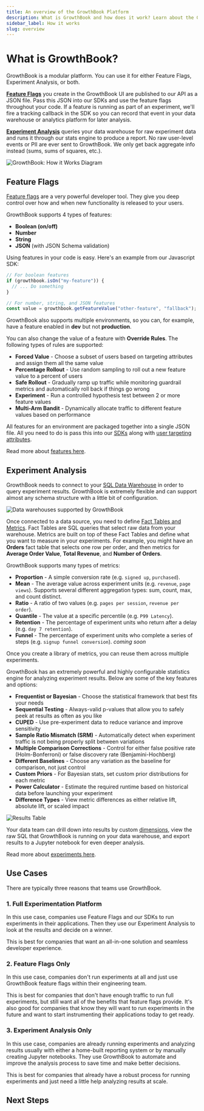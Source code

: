 ```yaml
---
title: An overview of the GrowthBook Platform
description: What is GrowthBook and how does it work? Learn about the GrowthBook platform and how it can help you grow your business.
sidebar_label: How it works
slug: overview
---
```



# What is GrowthBook?

GrowthBook is a modular platform. You can use it for either Feature Flags, Experiment Analysis, or both.

[**Feature Flags**](/app/features) you create in the GrowthBook UI are published to our API as a JSON file. Pass this JSON into our SDKs and use the feature flags throughout your code. If a feature is running as part of an experiment, we'll fire a tracking callback in the SDK so you can record that event in your data warehouse or analytics platform for later analysis.

[**Experiment Analysis**](/app/experiment-configuration) queries your data warehouse for raw experiment data and runs it through our stats engine to produce a report. No raw user-level events or PII are ever sent to GrowthBook. We only get back aggregate info instead (sums, sums of squares, etc.).

<div style={{textAlign: 'center'}}>

![GrowthBook: How it Works Diagram](/images/feature-flagging-experimentation-diagram-766.png)

</div>

## Feature Flags

[Feature flags](/app/features) are a very powerful developer tool. They give you deep control over how and when new functionality is released to your users.

GrowthBook supports 4 types of features:

- **Boolean (on/off)**
- **Number**
- **String**
- **JSON** (with JSON Schema validation)

Using features in your code is easy. Here's an example from our Javascript SDK:

```js
// For boolean features
if (growthbook.isOn("my-feature")) {
  // ... Do something
}

// For number, string, and JSON features
const value = growthbook.getFeatureValue("other-feature", "fallback");
```

GrowthBook also supports multiple environments, so you can, for example, have a feature enabled in **dev** but not **production**.

You can also change the value of a feature with **Override Rules**. The following types of rules are supported:

- **Forced Value** - Choose a subset of users based on targeting attributes and assign them all the same value
- **Percentage Rollout** - Use random sampling to roll out a new feature value to a percent of users
- **Safe Rollout** - Gradually ramp up traffic while monitoring guardrail metrics and automatically roll back if things go wrong
- **Experiment** - Run a controlled hypothesis test between 2 or more feature values
- **Multi-Arm Bandit** - Dynamically allocate traffic to different feature values based on performance

All features for an environment are packaged together into a single JSON file. All you need to do is pass this into our [SDKs](/lib) along with [user targeting attributes](/features/targeting).

Read more about [features here](/app/features).

## Experiment Analysis

GrowthBook needs to connect to your [SQL Data Warehouse](/warehouses) in order to query experiment results. GrowthBook is extremely flexible and can support almost any schema structure with a little bit of configuration.

![Data warehouses supported by GrowthBook](/images/GrowthBook-supported-DB-766.png)

Once connected to a data source, you need to define [Fact Tables and Metrics](/app/metrics). Fact Tables are SQL queries that select raw data from your warehouse.  Metrics are built on top of these Fact Tables and define what you want to measure in your experiments. For example, you might have an **Orders** fact table that selects one row per order, and then metrics for **Average Order Value**, **Total Revenue**, and **Number of Orders**.

GrowthBook supports many types of metrics:

- **Proportion** - A simple conversion rate (e.g. `signed up`, `purchased`).
- **Mean** - The average value across experiment units (e.g. `revenue`, `page views`). Supports several different aggregation types: sum, count, max, and count distinct.
- **Ratio** - A ratio of two values (e.g. `pages per session`, `revenue per order`).
- **Quantile** - The value at a specific percentile (e.g. `P99 Latency`).
- **Retention** - The percentage of experiment units who return after a delay (e.g. `day 7 retention`).
- **Funnel** - The percentage of experiment units who complete a series of steps (e.g. `signup funnel conversion`). *coming soon*

Once you create a library of metrics, you can reuse them across multiple experiments.

GrowthBook has an extremely powerful and highly configurable statistics engine for analyzing experiment results. Below are some of the key features and options:

- **Frequentist or Bayesian** - Choose the statistical framework that best fits your needs
- **Sequential Testing** - Always-valid p-values that allow you to safely peek at results as often as you like
- **CUPED** - Use pre-experiment data to reduce variance and improve sensitivity
- **Sample Ratio Mismatch (SRM)** - Automatically detect when experiment traffic is not being properly split between variations
- **Multiple Comparison Corrections** - Control for either false positive rate (Holm-Bonferroni) or false discovery rate (Benjamini-Hochberg)
- **Different Baselines** - Choose any variation as the baseline for comparison, not just control
- **Custom Priors** - For Bayesian stats, set custom prior distributions for each metric
- **Power Calculator** - Estimate the required runtime based on historical data before launching your experiment
- **Difference Types** - View metric differences as either relative lift, absolute lift, or scaled impact

![Results Table](/images/results-table.png)

Your data team can drill down into results by custom [dimensions](/app/dimensions), view the raw SQL that GrowthBook is running on your data warehouse, and export results to a Jupyter notebook for even deeper analysis.

Read more about [experiments here](/experiments).

## Use Cases

There are typically three reasons that teams use GrowthBook.

### 1. Full Experimentation Platform

In this use case, companies use Feature Flags and our SDKs to run experiments in their applications. Then they use our Experiment Analysis to look at the results and decide on a winner.

This is best for companies that want an all-in-one solution and seamless developer experience.

### 2. Feature Flags Only

In this use case, companies don't run experiments at all and just use GrowthBook feature flags within their engineering team.

This is best for companies that don't have enough traffic to run full experiments, but still want all of the benefits that feature flags provide. It's also good for companies that know they will want to run experiments in the future and want to start instrumenting their applications today to get ready.

### 3. Experiment Analysis Only

In this use case, companies are already running experiments and analyzing results usually with either a home-built reporting system or by manually creating Jupyter notebooks. They use GrowthBook to automate and improve the analysis process to save time and make better decisions.

This is best for companies that already have a robust process for running experiments and just need a little help analyzing results at scale.

## Next Steps

<div className="row is-multiline">
    <div className="col col--4">
      <ButtonCard
        to={'/quick-start'}
        title="Quick Start Guide"
        description="Learn how to get started with GrowthBook"
        style={{ height: '100%' }}
        color="default"
      ></ButtonCard>
    </div>
    <div className="col col--4">
        <ButtonCard
            to={'/self-host'}
            title="Self-Host"
            description="Learn about running GrowthBook on your own infrastructure"
            style={{ height: '100%' }}
        ></ButtonCard>
    </div>
    <div className="col col--4">
        <ButtonCard
            to={'/lib'}
            title="SDK Docs"
            description="Learn about the GrowthBook SDKs"
            style={{ height: '100%' }}
            color="default"
        ></ButtonCard>
    </div>

</div>
